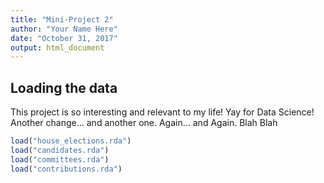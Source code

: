 ```yaml
---
title: "Mini-Project 2"
author: "Your Name Here"
date: "October 31, 2017"
output: html_document
---
```



## Loading the data

This project is so interesting and relevant to my life! Yay for Data Science! Another change... and another one. Again... and Again. Blah Blah

```r
load("house_elections.rda")
load("candidates.rda")
load("committees.rda")
load("contributions.rda")
```

